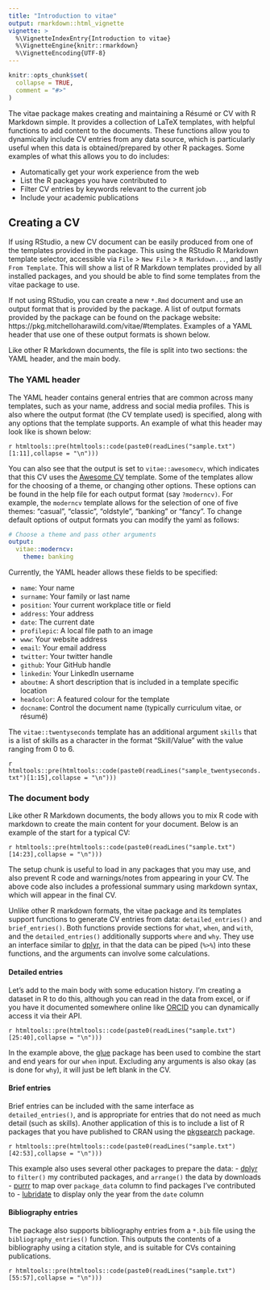```yaml
---
title: "Introduction to vitae"
output: rmarkdown::html_vignette
vignette: >
  %\VignetteIndexEntry{Introduction to vitae}
  %\VignetteEngine{knitr::rmarkdown}
  %\VignetteEncoding{UTF-8}
---
```


```r
knitr::opts_chunk$set(
  collapse = TRUE,
  comment = "#>"
)
```

The vitae package makes creating and maintaining a Résumé or CV with R Markdown simple. It provides a collection of LaTeX templates, with helpful functions to add content to the documents. These functions allow you to dynamically include CV entries from any data source, which is particularly useful when this data is obtained/prepared by other R packages. Some examples of what this allows you to do includes:

- Automatically get your work experience from the web
- List the R packages you have contributed to
- Filter CV entries by keywords relevant to the current job
- Include your academic publications

## Creating a CV

If using RStudio, a new CV document can be easily produced from one of the templates provided in the package. This using the RStudio R Markdown template selector, accessible via `File` > `New File` > `R Markdown...`, and lastly `From Template`. This will show a list of R Markdown templates provided by all installed packages, and you should be able to find some templates from the vitae package to use.

If not using RStudio, you can create a new `*.Rmd` document and use an output format that is provided by the package. A list of output formats provided by the package can be found on the package website: https://pkg.mitchelloharawild.com/vitae/#templates. Examples of a YAML header that use one of these output formats is shown below.

Like other R Markdown documents, the file is split into two sections: the YAML header, and the main body.

### The YAML header

The YAML header contains general entries that are common across many templates, such as your name, address and social media profiles. This is also where the output format (the CV template used) is specified, along with any options that the template supports. An example of what this header may look like is shown below:

`r htmltools::pre(htmltools::code(paste0(readLines("sample.txt")[1:11],collapse = "\n")))`

You can also see that the output is set to `vitae::awesomecv`, which indicates that this CV uses the [Awesome CV](https://github.com/posquit0/Awesome-CV) template. Some of the templates allow for the choosing of a theme, or changing other options. These options can be found in the help file for each output format (say `?moderncv)`.  For example, the `moderncv` template allows for the selection of one of five themes:  "casual", "classic", "oldstyle", "banking" or "fancy".
To change default options of output formats you can modify the yaml as follows:

````yaml
# Choose a theme and pass other arguments
output:
  vitae::moderncv:
    theme: banking
````


Currently, the YAML header allows these fields to be specified:

- `name`: Your name
- `surname`: Your family or last name
- `position`: Your current workplace title or field
- `address`: Your address
- `date`: The current date
- `profilepic`: A local file path to an image
- `www`: Your website address
- `email`: Your email address
- `twitter`: Your twitter handle
- `github`: Your GitHub handle
- `linkedin`: Your LinkedIn username
- `aboutme`: A short description that is included in a template specific location
- `headcolor`: A featured colour for the template
- `docname`: Control the document name (typically curriculum vitae, or résumé)


The `vitae::twentyseconds` template has an additional argument `skills` that is a list of skills as a character in the format "Skill/Value" with the value ranging from 0 to 6.

`r htmltools::pre(htmltools::code(paste0(readLines("sample_twentyseconds.txt")[1:15],collapse = "\n")))`

### The document body

Like other R Markdown documents, the body allows you to mix R code with markdown to create the main content for your document. Below is an example of the start for a typical CV:

`r htmltools::pre(htmltools::code(paste0(readLines("sample.txt")[14:23],collapse = "\n")))`

The setup chunk is useful to load in any packages that you may use, and also prevent R code and warnings/notes from appearing in your CV. The above code also includes a professional summary using markdown syntax, which will appear in the final CV.

Unlike other R markdown formats, the vitae package and its templates support functions to generate CV entries from data: `detailed_entries()` and `brief_entries()`. Both functions provide sections for `what`, `when`, and `with`, and the `detailed_entries()` additionally supports `where` and `why`. They use an interface similar to [dplyr](https://CRAN.R-project.org/package=dplyr), in that the data can be piped (`%>%`) into these functions, and the arguments can involve some calculations.

#### Detailed entries

Let's add to the main body with some education history. I'm creating a dataset in R to do this, although you can read in the data from excel, or if you have it documented somewhere online like [ORCID](https://orcid.org) you can dynamically access it via their API.

`r htmltools::pre(htmltools::code(paste0(readLines("sample.txt")[25:40],collapse = "\n")))`

In the example above, the [glue](https://CRAN.R-project.org/package=glue) package has been used to combine the start and end years for our `when` input. Excluding any arguments is also okay (as is done for `why`), it will just be left blank in the CV.

#### Brief entries

Brief entries can be included with the same interface as `detailed_entries()`, and is appropriate for entries that do not need as much detail (such as skills). Another application of this is to include a list of R packages that you have published to CRAN using the [pkgsearch](https://CRAN.R-project.org/package=pkgsearch) package.

`r htmltools::pre(htmltools::code(paste0(readLines("sample.txt")[42:53],collapse = "\n")))`

This example also uses several other packages to prepare the data:
- [dplyr](https://CRAN.R-project.org/package=dplyr) to `filter()` my contributed packages, and `arrange()` the data by downloads
- [purrr](https://CRAN.R-project.org/package=purrr) to map over `package_data` column to find packages I've contributed to
- [lubridate](https://CRAN.R-project.org/package=lubridate) to display only the year from the `date` column

#### Bibliography entries

The package also supports bibliography entries from a `*.bib` file using the `bibliography_entries()` function. This outputs the contents of a bibliography using a citation style, and is suitable for CVs containing publications.

`r htmltools::pre(htmltools::code(paste0(readLines("sample.txt")[55:57],collapse = "\n")))`
